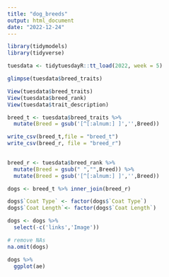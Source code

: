 ```yaml
---
title: "dog_breeds"
output: html_document
date: "2022-12-24"
---
```


```r
library(tidymodels)
library(tidyverse)
```


```r
tuesdata <- tidytuesdayR::tt_load(2022, week = 5)
```
```r
glimpse(tuesdata$breed_traits)
```

```r
View(tuesdata$breed_traits)
View(tuesdata$breed_rank)
View(tuesdata$trait_description)
```

```r
breed_t <- tuesdata$breed_traits %>% 
  mutate(Breed = gsub('[^[:alnum:] ]','',Breed))

write_csv(breed_t,file = "breed_t")
write_csv(breed_r, file = "breed_r")
  
```

```r
breed_r <- tuesdata$breed_rank %>% 
  mutate(Breed = gsub(" ","",Breed)) %>% 
  mutate(Breed = gsub('[^[:alnum:] ]','',Breed))
```

```r
dogs <- breed_t %>% inner_join(breed_r)
```
```r
dogs$`Coat Type` <- factor(dogs$`Coat Type`)
dogs$`Coat Length`<- factor(dogs$`Coat Length`)
```

```r
dogs <- dogs %>% 
  select(-c('links','Image'))
```

```r
# remove NAs
na.omit(dogs)

```

```r
dogs %>% 
  ggplot(ae)
```






